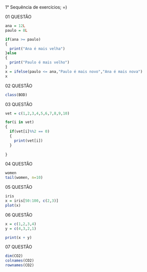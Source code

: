 1° Sequência de exercícios; =)


01 QUESTÃO
```r
ana = 12L
paulo = 8L

if(ana >= paulo)
{
  print("Ana é mais velha")
}else
{
  print("Paulo é mais velho")
}
x = ifelse(paulo <= ana,"Paulo é mais novo","Ana é mais nova")
x
```
02 QUESTÃO
```r
class(BOD)
```
03 QUESTÃO
```r
vet = c(1,2,3,4,5,6,7,8,9,10)

for(i in vet)
{
  if(vet[i]%%2 == 0)
  {
    print(vet[i])
  }
    
}
```
04 QUESTÃO
```r
women
tail(women, n=10)
```
05 QUESTÃO
```r
iris
x = iris[50:100, c(2,3)]
plot(x)

```
06 QUESTÃO
```r
x = c(1,2,3,4)
y = c(4,3,2,1)

print(x + y)
```
07 QUESTÃO
```r
dim(CO2)
colnames(CO2)
rownames(CO2)
```

